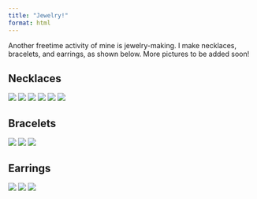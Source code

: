 ```yaml
---
title: "Jewelry!"
format: html
---
```


Another freetime activity of mine is jewelry-making. I make necklaces, bracelets, and earrings, as shown below. More pictures to be added soon!

## Necklaces
::: {.gallery}
![](necklace1.jpg)
![](necklace2.jpg)
![](necklace3.jpg)
![](necklace4.jpg)
![](necklace5.jpg)
![](necklace6.jpg)
:::
## Bracelets
::: {.gallery}
![](Bracelet1.jpg)
![](Bracelet2.jpg)
![](Bracelet3.jpg)
:::
## Earrings
::: {.gallery}
![](Earring1.jpg)
![](Earring2.jpg)
![](Earring3.jpg)
:::